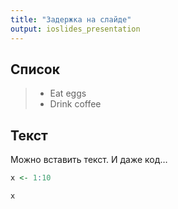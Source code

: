 ```yaml
---
title: "Задержка на слайде"
output: ioslides_presentation
---
```


## Список
  
> - Eat eggs
> - Drink coffee

## Текст {.build}

Можно вставить текст. И даже код...

```r
x <- 1:10
```

```r
x
```